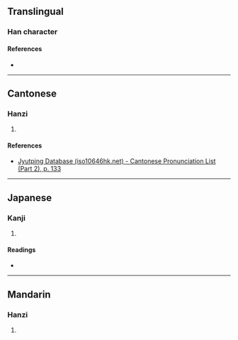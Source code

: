 {{character info/new}}
==Translingual==

===Han character===
{{Han char|rn=75|rad=木|as=15|sn=19|four=|canj=DQOC|ids=⿰木賛}}

====References====
* {{Han ref|kx=0560.080|dkj=15801|dj=0949.130|hdz=21311.170|uh=6AD5|ud=27349}}

----

==Cantonese==

===Hanzi===
{{yue-hanzi|jyut=[[cyun4]]|y=chyun4}}

# {{rfdef|yue|sort=木15}}

====References====
* [http://www.iso10646hk.net/jp/document/download.jsp Jyutping Database (iso10646hk.net) - Cantonese Pronunciation List (Part 2), p. 133]

----

==Japanese==

===Kanji===
{{ja-kanji|grade=|rs=木15}}

# {{rfdef|ja|sort=木15}}

====Readings====
* {{ja-readings|on=[[さん]] (san), [[ざん]] (zan)|kun=[[つえ]] (tsue)}}

----

==Mandarin==

===Hanzi===
{{cmn-hanzi|pin=[[cuán]] ([[cuan2]])|wg=ts'uan<sup>2</sup>}}

# {{rfdef|cmn|sort=木15}}